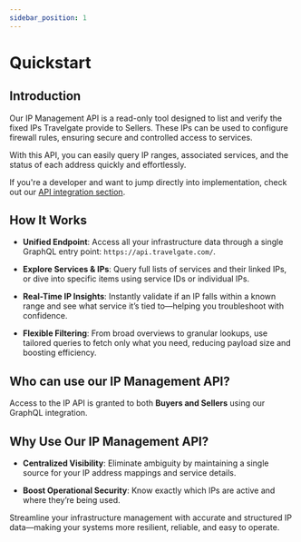 ```yaml
---
sidebar_position: 1
---
```


# Quickstart

## Introduction

Our IP Management API is a read-only tool designed to list and verify the fixed IPs Travelgate provide to Sellers. These IPs can be used to configure firewall rules, ensuring secure and controlled access to services. 

With this API, you can easily query IP ranges, associated services, and the status of each address quickly and effortlessly.

If you're a developer and want to jump directly into implementation, check out our [API integration section](/docs/security/ip-management-api/api-integration).

## How It Works

* **Unified Endpoint**: Access all your infrastructure data through a single GraphQL entry point: `https://api.travelgate.com/`.

* **Explore Services & IPs**: Query full lists of services and their linked IPs, or dive into specific items using service IDs or individual IPs.

* **Real-Time IP Insights**: Instantly validate if an IP falls within a known range and see what service it’s tied to—helping you troubleshoot with confidence.

* **Flexible Filtering**: From broad overviews to granular lookups, use tailored queries to fetch only what you need, reducing payload size and boosting efficiency.

## Who can use our IP Management API?
Access to the IP API is granted to both **Buyers and Sellers** using our GraphQL integration.

## Why Use Our IP Management API?

* **Centralized Visibility**: Eliminate ambiguity by maintaining a single source for your IP address mappings and service details.

* **Boost Operational Security**: Know exactly which IPs are active and where they’re being used.

Streamline your infrastructure management with accurate and structured IP data—making your systems more resilient, reliable, and easy to operate.

